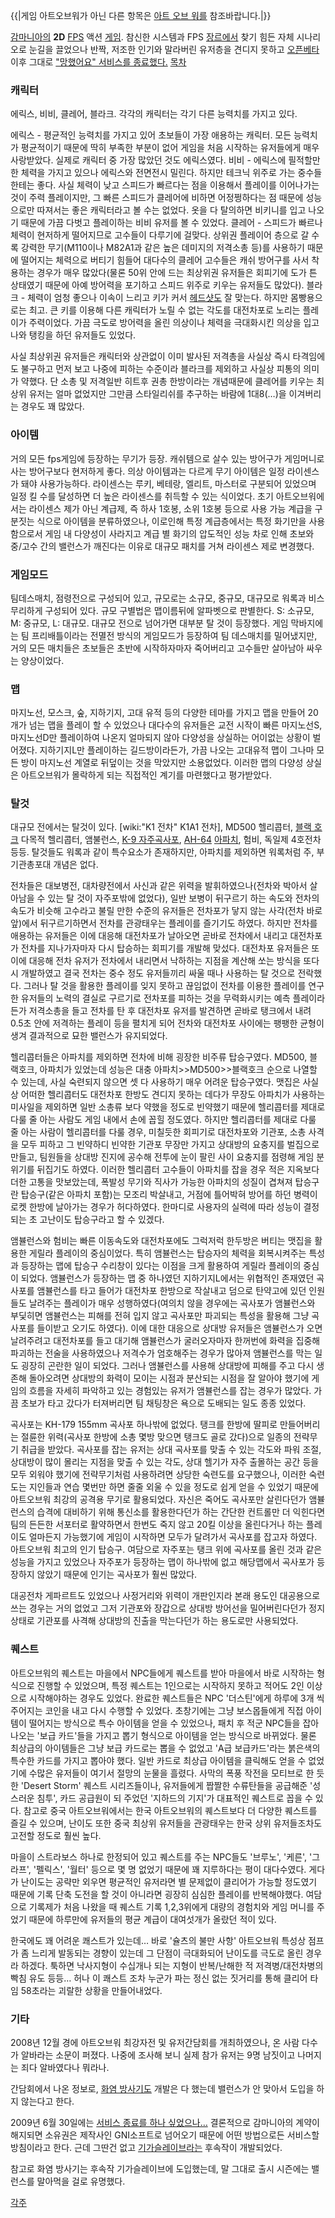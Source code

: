 {{|게임 아트오브워가 아닌 다른 항목은 [[아트 오브 워]]를 참조바랍니다.|}}


[[감마니아]]의 '''2D''' [[FPS]] 액션 [[게임]]. 참신한 시스템과 FPS [[장르]]에서 찾기 힘든 자체 시나리오로 눈길을 끌었으나 반짝, 저조한 인기와 말라버린 유저층을 견디지 못하고 [[오픈베타]] 이후 그대로 [["망했어요" 서비스를 종료했다.]]
[[목차]]

=== 캐릭터 ===
에릭스, 비비, 클레어, 블라크. 각각의 캐릭터는 각기 다른 능력치를 가지고 있다.

에릭스 - 평균적인 능력치를 가지고 있어 초보들이 가장 애용하는 캐릭터. 모든 능력치가 평균적이기 때문에 딱히 부족한 부분이 없어 게임을 처음 시작하는 유저들에게 매우 사랑받았다. 실제로 캐릭터 중 가장 많았던 것도 에릭스였다.  
비비 - 에릭스에 필적할만한 체력을 가지고 있으나 에릭스와 전면전시 밀린다. 하지만 테크닉 위주로 가는 중수들한테는 좋다. 사실 체력이 낮고 스피드가 빠르다는 점을 이용해서 플레이를 이어나가는 것이 주력 플레이지만, 그 빠른 스피드가 클레어에 비하면 어정쩡하다는 점 때문에 성능으로만 따져서는 좋은 캐릭터라고 볼 수는 없었다. 옷을 다 탈의하면 비키니를 입고 나오기 때문에 가끔 다벗고 플레이하는 비비 유저를 볼 수 있었다.
클레어 - 스피드가 빠르나 체력이 현저하게 떨어지므로 고수들이 다루기에 걸맞다. 상위권 플레이어 층으로 갈 수록 강력한 무기(M110이나 M82A1과 같은 높은 데미지의 저격소총 등)를 사용하기 때문에 떨어지는 체력으로 버티기 힘들어 대다수의 클레어 고수들은 캐쉬 방어구를 사서 착용하는 경우가 매우 많았다(물론 50위 안에 드는 최상위권 유저들은 회피기에 도가 튼 상태였기 때문에 아예 방어력을 포기하고 스피드 위주로 키우는 유저들도 많았다).
블라크 - 체력이 엄청 좋으나 이속이 느리고 키가 커서 [[헤드샷]]도 잘 맞는다. 하지만 몸빵용으로는 최고. 큰 키를 이용해 다른 캐릭터가 노릴 수 없는 각도를 대전차포로 노리는 플레이가 주력이었다. 가끔 극도로 방어력을 올린 의상이나 체력을 극대화시킨 의상을 입고 나와 탱킹을 하던 유저들도 있었다.

사실 최상위권 유저들은 캐릭터와 상관없이 이미 발사된 저격총을 사실상 즉시 타격임에도 불구하고 먼저 보고 나중에 피하는 수준이라 블라크를 제외하고 사실상 피통의 의미가 약했다. 단 소총 및 저격일반 히트후 권총 한방이라는 개념때문에 클레어를 키우는 최상위 유저는 얼마 없었지만 그만큼 스타일리쉬를 추구하는 바람에 1대8(…)을 이겨버리는 경우도 꽤 많았다.


=== 아이템 ===
거의 모든 fps게임에 등장하는 무기가 등장. 캐쉬템으로 살수 있는 방어구가 게임머니로 사는 방어구보다 현저하게 좋다. 의상 아이템과는 다르게 무기 아이템은 일정 라이센스가 돼야 사용가능하다. 라이센스는 루키, 베테랑, 엘리트, 마스터로 구분되어 있었으며 일정 킬 수를 달성하면 더 높은 라이센스를 취득할 수 있는 식이었다. 초기 아트오브워에서는 라이센스 제가 아닌 계급제, 즉 하사 1호봉, 소위 1호봉 등으로 사용 가능 계급을 구분짓는 식으로 아이템을 분류하였으나, 이로인해 특정 계급층에서는 특정 화기만을 사용함으로서 게임 내 다양성이 사라지고 계급 별 화기의 압도적인 성능 차로 인해 초보와 중/고수 간의 밸런스가 깨진다는 이유로 대규모 패치를 거쳐 라이센스 제로 변경했다.

=== 게임모드 ===
팀데스매치, 점령전으로 구성되어 있고, 규모로는 소규모, 중규모, 대규모로 워록과 비스무리하게 구성되어 있다. 규모 구별법은 맵이름뒤에 알파벳으로 판별한다. S: 소규모, M: 중규모, L: 대규모. 대규모 전으로 넘어가면 대부분 탈 것이 등장했다. 게임 막바지에는 팀 프리배틀이라는 전멸전 방식의 게임모드가 등장하여 팀 데스매치를 밀어냈지만, 거의 모든 매치들은 초보들은 초반에 시작하자마자 죽어버리고 고수들만 살아남아 싸우는 양상이었다.

=== 맵 ===
마지노선, 모스크, 숲, 지하기지, 고대 유적 등의 다양한 테마를 가지고 맵을 만들어 20개가 넘는 맵을 플레이 할 수 있었으나 대다수의 유저들은 교전 시작이 빠른 마지노선S, 마지노선D만 플레이하여 나온지 얼마되지 않아 다양성을 상실하는 어이없는 상황이 벌어졌다. 지하기지L만 플레이하는 길드방이라든가, 가끔 나오는 고대유적 맵이 그나마 모든 방이 마지노선 계열로 뒤덮이는 것을 막았지만 소용없었다. 이러한 맵의 다양성 상실은 아트오브워가 몰락하게 되는 직접적인 계기를 마련했다고 평가받았다.

=== 탈것 ===
대규모 전에서는 탈것이 있다. [wiki:"K1 전차" K1A1 전차], MD500 헬리콥터, [[블랙 호크]] 다목적 헬리콥터, 앰불런스, [[K-9 자주곡사포]], [[AH-64]] [[아파치]], 험비, 독일제 4호전차 등등. 탈것들도 워록과 같이 특수요소가 존재하지만, 아파치를 제외하면 워록처럼 주, 부 기관총포대 개념은 없다.

전차들은 대보병전, 대차량전에서 사신과 같은 위력을 발휘하였으나(전차와 박아서 살아남을 수 있는 탈 것이 자주포밖에 없었다), 일반 보병이 뒤구르기 하는 속도와 전차의 속도가 비슷해 고수라고 불릴 만한 수준의 유저들은 전차포가 닿지 않는 사각(전차 바로 앞)에서 뒤구르기하면서 전차를 관광태우는 플레이를 즐기기도 하였다. 하지만 전차를 애용하는 유저들은 이에 대응해 대전차포가 날아오면 곧바로 전차에서 내리고 대전차포가 전차를 지나가자마자 다시 탑승하는 회피기를 개발해 맞섰다. 대전차포 유저들은 또 이에 대응해 전차 유저가 전차에서 내리면서 낙하하는 지점을 계산해 쏘는 방식을 또다시 개발하였고 결국 전차는 중수 정도 유저들끼리 싸울 때나 사용하는 탈 것으로 전락했다. 그러나 탈 것을 활용한 플레이를 잊지 못하고 끊임없이 전차를 이용한 플레이를 연구한 유저들의 노력의 결실로 구르기로 전차포를 피하는 것을 무력화시키는 예측 플레이라든가 저격소총을 들고 전차를 탄 후 대전차포 유저를 발견하면 곧바로 탱크에서 내려 0.5초 안에 저격하는 플레이 등을 펼치게 되어 전차와 대전차포 사이에는 팽팽한 균형이 생겨 결과적으로 묘한 밸런스가 유지되었다.

헬리콥터들은 아파치를 제외하면 전차에 비해 굉장한 비주류 탑승구였다. MD500, 블랙호크, 아파치가 있었는데 성능은 대충 아파치>>MD500>>블랙호크 순으로 나열할 수 있는데, 사실 숙련되지 않으면 셋 다 사용하기 매우 어려운 탑승구였다. 맷집은 사실상 어떠한 헬리콥터도 대전차포 한방도 견디지 못하는 데다가 무장도 아파치가 사용하는 미사일을 제외하면 일반 소총류 보다 약했을 정도로 빈약했기 때문에 헬리콥터를 제대로 다룰 줄 아는 사람도 게임 내에서 손에 꼽힐 정도였다. 하지만 헬리콥터를 제대로 다룰 줄 아는 사람이 헬리콥터를 다룰 경우, 미칠듯한 회피기로 대전차포와 기관포, 소총 사격을 모두 피하고 그 빈약하디 빈약한 기관포 무장만 가지고 상대방의 요충지를 벌집으로 만들고, 팀원들을 상대방 진지에 공수해 전투에 눈이 팔린 사이 요충지를 점령해 게임 분위기를 뒤집기도 하였다. 이러한 헬리콥터 고수들이 아파치를 잡을 경우 적은 지옥보다 더한 고통을 맛보았는데, 폭발성 무기와 직사가 가능한 아파치의 성질이 겹쳐져 탑승구란 탑승구(같은 아파치 포함)는 모조리 박살내고, 거점에 틀어박혀 방어를 하던 병력이 로켓 한방에 날아가는 경우가 허다하였다. 한마디로 사용자의 실력에 따라 성능이 결정되는 초 고난이도 탑승구라고 할 수 있겠다.

앰뷸런스와 험비는 빠른 이동속도와 대전차포에도 그럭저럭 한두방은 버티는 맷집을 활용한 게릴라 플레이의 중심이었다. 특히 앰뷸런스는 탑승자의 체력을 회복시켜주는 특성과 등장하는 맵에 탑승구 수리창이 있다는 이점을 크게 활용하여 게릴라 플레이의 중심이 되었다. 앰뷸런스가 등장하는 맵 중 하나였던 지하기지L에서는 위협적인 존재였던 곡사포를 앰뷸런스를 타고 들어가 대전차포 한방으로 작살내고 덤으로 탄약고에 있던 인원들도 날려주는 플레이가 매우 성행하였다(여의치 않을 경우에는 곡사포가 앰뷸런스와 부딫히면 앰뷸런스는 피해를 전혀 입지 않고 곡사포만 파괴되는 특성을 활용해 그냥 곡사포를 들이받고 오기도 하였다). 이에 대한 대응으로 상대방 유저들은 앰뷸런스가 오면 날려주려고 대전차포를 들고 대기해 앰뷸런스가 굴러오자마자 한꺼번에 화력을 집중해 파괴하는 전술을 사용하였으나 저격수가 엄호해주는 경우가 많아져 앰뷸런스를 막는 일도 굉장히 곤란한 일이 되었다. 그러나 앰뷸런스를 사용해 상대방에 피해를 주고 다시 생존해 돌아오려면 상대방의 화력이 모이는 시점과 분산되는 시점을 잘 알아야 했기에 게임의 흐름을 자세히 파악하고 있는 경험있는 유저가 앰뷸런스를 잡는 경우가 많았다. 가끔 초보가 타고 갔다가 터져버리면 팀 채팅창은 욕으로 도배되는 일도 종종 있었다.

곡사포는 KH-179 155mm 곡사포 하나밖에 없었다. 탱크를 한방에 딸피로 만들어버리는 절륜한 위력(곡사포 한방에 소총 몇방 맞으면 탱크도 골로 갔다)으로 일종의 전략무기 취급을 받았다. 곡사포를 잡는 유저는 상대 곡사포를 맞출 수 있는 각도와 파워 조절, 상대방이 많이 몰리는 지점을 맞출 수 있는 각도, 상대 헬기가 자주 출몰하는 공간 등을 모두 외워야 했기에 전략무기처럼 사용하려면 상당한 숙련도를 요구했으나, 이러한 숙련도는 지인들과 연습 몇번만 하면 줄줄 외울 수 있을 정도로 쉽게 얻을 수 있었기 때문에 아트오브워 최강의 공격용 무기로 활용되었다. 자신은 죽어도 곡사포만 살린다던가 앰뷸런스의 습격에 대비하기 위해 통신소를 활용한다던가 하는 간단한 컨트롤만 더 익힌다면 팀의 든든한 서포터로 활약하면서 한번도 죽지 않고 20킬 이상을 올린다거나 하는 플레이도 얼마든지 가능했기에 게임이 시작하면 모두가 달려가서 곡사포를 잡고자 하였다. 아트오브워 최고의 인기 탑승구. 여담으로 자주포는 탱크 위에 곡사포를 올린 것과 같은 성능을 가지고 있었으나 자주포가 등장하는 맵이 하나밖에 없고 해당맵에서 곡사포가 등장하지 않았기 때문에 인기는 곡사포가 훨씬 많았다.

대공전차 게파르트도 있었으나 사정거리와 위력이 개판인지라 본래 용도인 대공용으로 쓰는 경우는 거의 없었고 그저 기관포와 장갑으로 상대방 방어선을 밀어버린다던가 정지 상태로 기관포를 사격해 상대방의 진출을 막는다던가 하는 용도로만 사용되었다.

=== 퀘스트 ===
아트오브워의 퀘스트는 마을에서 NPC들에게 퀘스트를 받아 마을에서 바로 시작하는 형식으로 진행할 수 있었으며, 특정 퀘스트는 1인으로는 시작하지 못하고 적어도 2인 이상으로 시작해야하는 경우도 있었다. 완료한 퀘스트들은 NPC '더스틴'에게 하루에 3개 씩 주어지는 코인을 내고 다시 수행할 수 있었다. 초창기에는 그냥 보스몹들에게 직접 아이템이 떨어지는 방식으로 특수 아이템을 얻을 수 있었으나, 패치 후 적군 NPC들을 잡아 나오는 '보급 카드'들을 가지고 뽑기 형식으로 아이템을 얻는 방식으로 바뀌었다. 물론 최상급의 아이템들은 그냥 보급 카드로는 뽑을 수 없었고 'A급 보급카드'라는 붉은색의 특수한 카드를 가지고 뽑아야 했다. 일반 카드로 최상급 아이템을 클릭해도 얻을 수 없었기에 수많은 유저들이 여기서 절망의 눈물을 흘렸다. 사막의 폭풍 작전을 모티브로 한 듯한 'Desert Storm' 퀘스트 시리즈들이나, 유저들에게 짭짤한 수류탄들을 공급해준 '성스러운 침투', 카드 공급원이 되 주었던 '지하드의 기지'가 대표적인 퀘스트로 꼽을 수 있다. 참고로 중국 아트오브워에서는 한국 아트오브워의 퀘스트보다 더 다양한 퀘스트를 즐길 수 있으며, 난이도 또한 중국 최상위 유저들을 관광태우는 한국 상위 유저들조차도 고전할 정도로 훨씬 높다.

마을이 스트라보스 하나로 한정되어 있고 퀘스트를 주는 NPC들도 '브루노', '케른', '그라프', '펠릭스', '월터' 등으로 몇 명 없었기 때문에 꽤 지루하다는 평이 대다수였다. 게다가 난이도는 공략만 외우면 평균적인 유저라면 별 문제없이 클리어가 가능할 정도였기 때문에 기록 단축 도전을 할 것이 아니라면 굉장히 심심한 플레이를 반복해야했다. 여담으로 기록제가 처음 나왔을 때 퀘스트 기록 1,2,3위에게 대량의 경험치와 게임 머니를 주었기 때문에 하루만에 유저들의 평균 계급이 대여섯개가 올랐던 적이 있다.

한국에도 꽤 어려운 쾌스트가 있는데… 바로 '슐츠의 불만 사항'
아트오브워 특성상 점프가 좀 느리게 발동되는 경향이 있는데 그 단점이 극대화되어 난이도를 극도로 올린 경우라 하겠다. 툭하면 낙사지형이 수십개나 되는 지형이 반복/난해한 적 저격병/대전차병의 빡침 유도 등등… 허나 이 쾌스트 조차 누군가 파는 정신 없는 짓거리를 통해 클리어 타임 58초라는 괴랄한 상황을 만들어내었다.

=== 기타 ===

2008년 12월 경에 아트오브워 최강자전 및 유저간담회를 개최하였으나, 온 사람 다수가 알바라는 소문이 퍼졌다. 나중에 조사해 보니 실제 참가 유저는 9명 남짓이고 나머지는 죄다 알바였다나 뭐라나. 

간담회에서 나온 정보로, [[화염 방사기]]도 개발은 다 했는데 밸런스가 안 맞아서 도입을 하지 않는다고 한다.

2009년 6월 30일에는 [http://www.dt.co.kr/contents.html?article_no=2009060302019922732040 서비스 종료를 하나 싶었으나…] 결론적으로 감마니아의 계약이 해지되면 소유권은 제작사인 GNI소프트로 넘어오기 때문에 어떤 방법으로든 서비스할 방침이라고 한다. 근데 그딴건 없고 [[기가슬레이브]]라는 후속작이 개발되었다.

참고로 화염 방사기는 후속작 기가슬레이브에 도입했는데, 말 그대로 출시 시즌에는 밸런스를 말아먹을 걸로 유명했다.

[[각주]]
